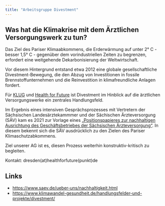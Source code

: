 ```yaml
---
title: "Arbeitsgruppe Divestment"
---
```


## Was hat die Klimakrise mit dem Ärztlichen Versorgungswerk zu tun?
Das Ziel des Pariser Klimaabkommens, die Erderwärmung auf unter 2° C - besser 1,5° C - gegenüber dem vorindustriellen Zeiten zu begrenzen, erfordert eine weitgehende Dekarbonisierung der Weltwirtschaft. 

Vor diesem Hintergrund entstand etwa 2012 eine globale gesellschaftliche Divestment-Bewegung, die den Abzug von Investitionen in fossile Brennstoffunternehmen und die Reinvestition in klimafreundliche Anlagen fordert.

Für [KLUG](https://www.klimawandel-gesundheit.de/) und [Health for Future](https://healthforfuture.de/) ist Divestment im Hinblick auf die ärztlichen Versorgungswerke ein zentrales Handlungsfeld. 

Im Ergebnis eines intensiven Gesprächsprozesses mit Vertretern der Sächsischen Landesärztekammmer und der Sächischen Ärzteversorgung (SÄV) kam es 2021 zur Vorlage eines [„Positionspapieres zur nachhaltigen Ausrichtung des Geschäftsbetriebes der Sächsischen Ärzteversorgung“](https://www.saev.de/fileadmin/user_upload/downloads/publikationen/SAEV_Nachhaltigkeitsstrategie.pdf). In diesem bekennt sich die SÄV ausdrücklich zu den Zielen des Pariser Klimaschutzabkommens. 

Ziel unserer AG ist es, diesen Prozess weiterhin konstruktiv-kritisch zu begleiten.

Kontakt: dresden(at)healthforfuture(punkt)de

## Links
* [https://www.saev.de/ueber-uns/nachhaltigkeit.html](https://www.saev.de/ueber-uns/nachhaltigkeit.html)
* [https://www.klimawandel-gesundheit.de/handlungsfelder-und-projekte/divestment/](https://www.klimawandel-gesundheit.de/handlungsfelder-und-projekte/divestment/)
